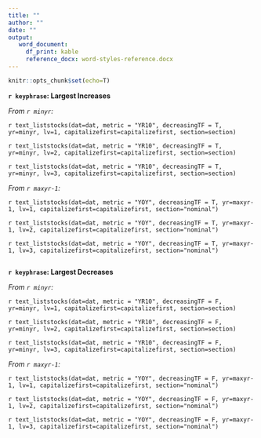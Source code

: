 ```yaml
---
title: ""
author: ""
date: ""
output: 
   word_document:
     df_print: kable
     reference_docx: word-styles-reference.docx
---
```

  
```r
knitr::opts_chunk$set(echo=T)
```

**`r keyphrase`: Largest Increases**

*From `r minyr`:*

`r text_liststocks(dat=dat, metric = "YR10", decreasingTF = T, yr=minyr, lv=1, capitalizefirst=capitalizefirst, section=section)`

`r text_liststocks(dat=dat, metric = "YR10", decreasingTF = T, yr=minyr, lv=2, capitalizefirst=capitalizefirst, section=section)`

`r text_liststocks(dat=dat, metric = "YR10", decreasingTF = T, yr=minyr, lv=3, capitalizefirst=capitalizefirst, section=section)`


*From `r maxyr-1`:* 

`r text_liststocks(dat=dat, metric = "YOY", decreasingTF = T, yr=maxyr-1, lv=1, capitalizefirst=capitalizefirst, section="nominal")`

`r text_liststocks(dat=dat, metric = "YOY", decreasingTF = T, yr=maxyr-1, lv=2, capitalizefirst=capitalizefirst, section="nominal")`

`r text_liststocks(dat=dat, metric = "YOY", decreasingTF = T, yr=maxyr-1, lv=3, capitalizefirst=capitalizefirst, section="nominal")`


```r
  
```

**`r keyphrase`: Largest Decreases**

*From `r minyr`:*

`r text_liststocks(dat=dat, metric = "YR10", decreasingTF = F, yr=minyr, lv=1, capitalizefirst=capitalizefirst, section=section)`

`r text_liststocks(dat=dat, metric = "YR10", decreasingTF = F, yr=minyr, lv=2, capitalizefirst=capitalizefirst, section=section)`

`r text_liststocks(dat=dat, metric = "YR10", decreasingTF = F, yr=minyr, lv=3, capitalizefirst=capitalizefirst, section=section)`

*From `r maxyr-1`:*

`r text_liststocks(dat=dat, metric = "YOY", decreasingTF = F, yr=maxyr-1, lv=1, capitalizefirst=capitalizefirst, section="nominal")`

`r text_liststocks(dat=dat, metric = "YOY", decreasingTF = F, yr=maxyr-1, lv=2, capitalizefirst=capitalizefirst, section="nominal")`

`r text_liststocks(dat=dat, metric = "YOY", decreasingTF = F, yr=maxyr-1, lv=3, capitalizefirst=capitalizefirst, section="nominal")`
